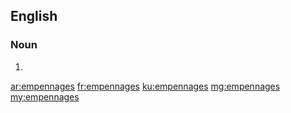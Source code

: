 ==English==

===Noun===
{{head|en|plural}}

# {{plural of|empennage|lang=en|nocat=1}}

[[ar:empennages]]
[[fr:empennages]]
[[ku:empennages]]
[[mg:empennages]]
[[my:empennages]]
